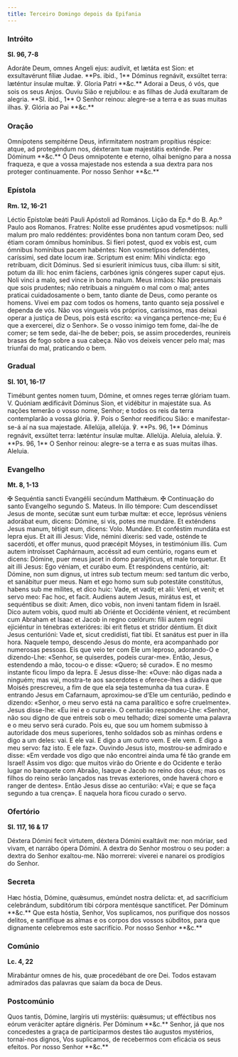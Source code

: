 ```yaml
---
title: Terceiro Domingo depois da Epifania
---
```


### Intróito

**Sl. 96, 7-8**

<div class="side-by-side not-content">
  <span>
    Adoráte Deum, omnes Angeli ejus: audívit, et lætáta est Sion: et
    exsultavérunt fíliæ Judae. **Ps. ibid., 1** Dóminus regnávit, exsúltet
    terra: læténtur ínsulæ multæ. ℣. Gloria Patri **&c.**
  </span>
  <span>
    Adorai a Deus, ó vós, que sois os seus Anjos. Ouviu Sião e rejubilou: e as
    filhas de Judá exultaram de alegria. **Sl. ibid., 1** O Senhor reinou:
    alegre-se a terra e as suas muitas ilhas. ℣. Glória ao Pai **&c.**
  </span>
</div>

### Oração

<div class="side-by-side not-content">
  <span>
    Omnípotens sempitérne Deus, infirmitatem nostram propítius réspice: atque,
    ad protegéndum nos, déxteram tuæ majestátis exténde. Per Dóminum **&c.**
  </span>
  <span>
    Ó Deus omnipotente e eterno, olhai benigno para a nossa fraqueza, e que a
    vossa majestade nos estenda a sua dextra para nos proteger continuamente.
    Por nosso Senhor **&c.**
  </span>
</div>

### Epístola

**Rm. 12, 16-21**

<div class="side-by-side not-content">
  <span>
    Léctio Epístolæ beáti Pauli Apóstoli ad Romános.
  </span>
  <span>Lição da Ep.ª do B. Ap.º Paulo aos Romanos.</span>
  <span>
    Fratres: Nolíte esse prudéntes apud vosmetípsos: nulli malum pro malo
    reddéntes: providéntes bona non tantum coram Deo, sed étiam coram ómnibus
    homínibus. Si fíeri potest, quod ex vobis est, cum ómnibus homínibus pacem
    habéntes: Non vosmetípsos defendéntes, caríssimi, sed date locum iræ.
    Scriptum est enim: Mihi vindícta: ego retríbuam, dicit Dóminus. Sed si
    esuríerit inimícus tuus, ciba illum: si sitit, potum da illi: hoc enim
    fáciens, carbónes ignis cóngeres super caput ejus. Noli vinci a malo, sed
    vince in bono malum.
  </span>
  <span>
    Meus irmãos: Não presumais que sois prudentes; não retribuais a ninguém o
    mal com o mal; antes praticai cuidadosamente o bem, tanto diante de Deus,
    como perante os homens. Vivei em paz com todos os homens, tanto quanto seja
    possível e dependa de vós. Não vos vingueis vós próprios, caríssimos, mas
    deixai operar a justiça de Deus, pois está escrito: «a vingança pertence-me;
    Eu é que a exercerei, diz o Senhor». Se o vosso inimigo tem fome, dai-lhe de
    comer; se tem sede, dai-lhe de beber; pois, se assim procederdes, reunireis
    brasas de fogo sobre a sua cabeça. Não vos deixeis vencer pelo mal; mas
    triunfai do mal, praticando o bem.
  </span>
</div>

### Gradual

**Sl. 101, 16-17**

<div class="side-by-side not-content">
  <span>
    Timébunt gentes nomen tuum, Dómine, et omnes reges terræ glóriam tuam. V.
    Quóniam ædificávit Dóminus Sion, et vidébitur in majestáte sua.
  </span>
  <span>
    As nações temerão o vosso nome, Senhor; e todos os reis da terra
    contemplarão a vossa glória. ℣. Pois o Senhor reedificou Sião: e
    manifestar-se-á aí na sua majestade.
  </span>
  <span>
    Allelúja, allelúja. ℣. **Ps. 96, 1** Dóminus regnávit, exsúltet terra:
    læténtur ínsulæ multæ. Allelúja.
  </span>
  <span>
    Aleluia, aleluia. ℣. **Ps. 96, 1** O Senhor reinou: alegre-se a terra e as
    suas muitas ilhas. Aleluia.
  </span>
</div>

### Evangelho

**Mt. 8, 1-13**

<div class="side-by-side not-content">
  <span>
    <span class="text-red-500">✠</span> Sequéntia sancti Evangélii secúndum
    Matthǽum.
  </span>
  <span>
    <span class="text-red-500">✠</span> Continuação do santo Evangelho segundo
    S. Mateus.
  </span>
  <span>
    In illo témpore: Cum descendísset Jesus de monte, secútæ sunt eum turbæ
    multæ: et ecce, leprósus véniens adorábat eum, dicens: Dómine, si vis, potes
    me mundáre. Et exténdens Jesus manum, tétigit eum, dicens: Volo. Mundáre. Et
    conféstim mundáta est lepra ejus. Et ait illi Jesus: Vide, némini díxeris:
    sed vade, osténde te sacerdóti, et offer munus, quod præcépit Móyses, in
    testimónium illis. Cum autem introísset Caphárnaum, accéssit ad eum
    centúrio, rogans eum et dicens: Dómine, puer meus jacet in domo paralýticus,
    et male torquetur. Et ait illi Jesus: Ego véniam, et curábo eum. Et
    respóndens centúrio, ait: Dómine, non sum dignus, ut intres sub tectum meum:
    sed tantum dic verbo, et sanábitur puer meus. Nam et ego homo sum sub
    potestáte constitútus, habens sub me mílites, et dico huic: Vade, et vadit;
    et alii: Veni, et venit; et servo meo: Fac hoc, et facit. Audiens autem
    Jesus, mirátus est, et sequéntibus se dixit: Amen, dico vobis, non inveni
    tantam fidem in Israël. Dico autem vobis, quod multi ab Oriénte et Occidénte
    vénient, et recúmbent cum Abraham et Isaac et Jacob in regno cœlórum: fílii
    autem regni ejiciéntur in ténebras exterióres: ibi erit fletus et stridor
    déntium. Et dixit Jesus centurióni: Vade et, sicut credidísti, fiat tibi. Et
    sanátus est puer in illa hora.
  </span>
  <span>
    Naquele tempo, descendo Jesus do monte, era acompanhado por numerosas
    pessoas. Eis que veio ter com Ele um leproso, adorando-O e dizendo-Lhe:
    «Senhor, se quiserdes, podeis curar-me». Então, Jesus, estendendo a mão,
    tocou-o e disse: «Quero; sê curado». E no mesmo instante ficou limpo da
    lepra. E Jesus disse-lhe: «Ouve: não digas nada a ninguém; mas vai,
    mostra-te aos sacerdotes e oferece-lhes a dádiva que Moisés prescreveu, a
    fim de que ela seja testemunha da tua cura». E entrando Jesus em Cafarnaum,
    aproximou-se d’Ele um centurião, pedindo e dizendo: «Senhor, o meu servo
    está na cama paralítico e sofre cruelmente». Jesus disse-lhe: «Eu irei e o
    curarei». O centurião respondeu-Lhe: «Senhor, não sou digno de que entreis
    sob o meu telhado; dizei somente uma palavra e o meu servo será curado. Pois
    eu, que sou um homem submisso à autoridade dos meus superiores, tenho
    soldados sob as minhas ordens e digo a um deles: vai. E ele vai. E digo a um
    outro vem. E ele vem. E digo a meu servo: faz isto. E ele faz». Ouvindo
    Jesus isto, mostrou-se admirado e disse: «Em verdade vos digo que não
    encontrei ainda uma fé tão grande em Israel! Assim vos digo: que muitos
    virão do Oriente e do Ocidente e terão lugar no banquete com Abraão, Isaque
    e Jacob no reino dos céus; mas os filhos do reino serão lançados nas trevas
    exteriores, onde haverá choro e ranger de dentes». Então Jesus disse ao
    centurião: «Vai; e que se faça segundo a tua crença». E naquela hora ficou
    curado o servo.
  </span>
</div>

### Ofertório

**Sl. 117, 16 & 17**

<div class="side-by-side not-content">
  <span>
    Déxtera Dómini fecit virtutem, déxtera Dómini exaltávit me: non móriar, sed
    vivam, et narrábo ópera Dómini.
  </span>
  <span>
    A dextra do Senhor mostrou o seu poder: a dextra do Senhor exaltou-me. Não
    morrerei: viverei e nanarei os prodígios do Senhor.
  </span>
</div>

### Secreta

<div class="side-by-side not-content">
  <span>
    Hæc hóstia, Dómine, quǽsumus, emúndet nostra delícta: et, ad sacrifícium
    celebrándum, subditórum tibi córpora mentésque sanctíficet. Per Dóminum
    **&c.**
  </span>
  <span>
    Que esta hóstia, Senhor, Vos suplicamos, nos purifique dos nossos delitos, e
    santifique as almas e os corpos dos vossos súbditos, para que dignamente
    celebremos este sacrifício. Por nosso Senhor **&c.**
  </span>
</div>

### Comúnio

**Lc. 4, 22**

<div class="side-by-side not-content">
  <span>
    Mirabántur omnes de his, quæ procedébant de ore Dei.
  </span>
  <span>
    Todos estavam admirados das palavras que saíam da boca de Deus.
  </span>
</div>

### Postcomúnio

<div class="side-by-side not-content">
  <span>
    Quos tantis, Dómine, largíris uti mystériis: quǽsumus; ut efféctibus nos
    eórum veráciter aptáre dignéris. Per Dóminum **&c.**
  </span>
  <span>
    Senhor, já que nos concedestes a graça de participarmos destes tão augustos
    mystérios, tornai-nos dignos, Vos suplicamos, de recebermos com eficácia os
    seus efeitos. Por nosso Senhor **&c.**
  </span>
</div>
